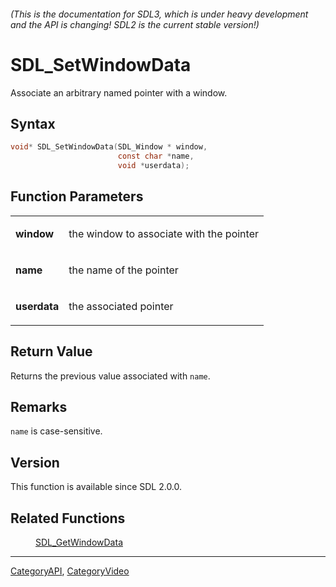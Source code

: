 ====== (This is the documentation for SDL3, which is under heavy development and the API is changing! SDL2 is the current stable version!) ======
= SDL_SetWindowData =

Associate an arbitrary named pointer with a window.

== Syntax ==

<syntaxhighlight lang='c'>
void* SDL_SetWindowData(SDL_Window * window,
                        const char *name,
                        void *userdata);
</syntaxhighlight>

== Function Parameters ==

{|
|'''window'''
|the window to associate with the pointer
|-
|'''name'''
|the name of the pointer
|-
|'''userdata'''
|the associated pointer
|}

== Return Value ==

Returns the previous value associated with <code>name</code>.

== Remarks ==

<code>name</code> is case-sensitive.

== Version ==

This function is available since SDL 2.0.0.

== Related Functions ==

:[[SDL_GetWindowData]]

----
[[CategoryAPI]], [[CategoryVideo]]


